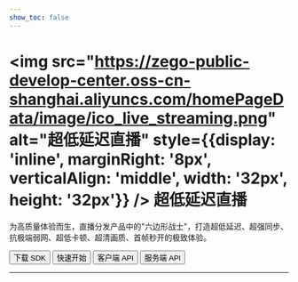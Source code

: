 ```yaml
---
show_toc: false
---
```


# <img src="https://zego-public-develop-center.oss-cn-shanghai.aliyuncs.com/homePageData/image/ico_live_streaming.png" alt="超低延迟直播" style={{display: 'inline', marginRight: '8px', verticalAlign: 'middle', width: '32px', height: '32px'}} /> 超低延迟直播

为高质量体验而生，直播分发产品中的"六边形战士"，打造超低延迟、超强同步、抗极端弱网、超低卡顿、超清画质、首帧秒开的极致体验。

<Button primary-color="NavyBlue" target="_blank" href="./../client-sdk/download-sdk.mdx">下载 SDK</Button>
<Button primary-color="NavyBlue" target="_blank" href="./../quick-start/implementing-live-streaming.mdx">快速开始</Button>
<Button primary-color="NavyBlue" target="_blank" href="/live-streaming-api/overview">客户端 API</Button>
<Button primary-color="NavyBlue" target="_blank" href="/live-streaming-server/api-reference/overview">服务端 API</Button>

---

<Steps titleSite="h3">
  <Step title="产品介绍" icon="https://doc-media.zego.im/sdk-doc/Pics/Express/overview_catalog/icon_documentation_jianjie.png">
    <FeatureList
      features={        [
                {
                        "title": "概述",
                        "link": "/live-streaming-linux/introduction/overview"
                },
                {
                        "title": "产品功能",
                        "link": "/live-streaming-linux/introduction/product-feature-list"
                }
        ]}
    />
  </Step>
  <Step title="快速开始" icon="https://doc-media.zego.im/sdk-doc/Pics/Express/overview_catalog/icon_documentation_kuaisukaishi.png">
    <FeatureList
      features={        [
                {
                        "title": "跑通示例源码",
                        "link": "/live-streaming-linux/quick-start/run-example-code"
                },
                {
                        "title": "集成 SDK",
                        "link": "/live-streaming-linux/quick-start/integrating-sdk"
                },
                {
                        "title": "快速实现超低延迟直播",
                        "link": "/live-streaming-linux/quick-start/implementing-live-streaming"
                },
                {
                        "title": "场景化音视频配置",
                        "link": "/live-streaming-linux/quick-start/scenario-based-audio-video-configuration"
                }
        ]}
    />
  </Step>
  <Step title="直播能力" icon="https://doc-media.zego.im/sdk-doc/Pics/Express/overview_catalog/icon_documentation_zhibo.png">
    <FeatureList
      type="进阶"
      features={        [
                {
                        "title": "单流转码",
                        "link": "/live-streaming-linux/live-streaming/single-stream-transcoding"
                }
        ]}
    />
  </Step>
  <Step title="通信能力" icon="https://doc-media.zego.im/sdk-doc/Pics/Express/overview_catalog/icon_documentation_tongxun.png">
    <FeatureList
      type="基础"
      features={        [
                {
                        "title": "使用 Token 鉴权",
                        "link": "/live-streaming-linux/communication/use-token-authentication"
                },
                {
                        "title": "通话质量监测",
                        "link": "/live-streaming-linux/communication/monitor-stream-quality"
                },
                {
                        "title": "网络测速",
                        "link": "/live-streaming-linux/communication/testing-network"
                }
        ]}
    />
    <br/>
    <FeatureList
      type="进阶"
      features={        [
                {
                        "title": "多源采集",
                        "link": "/live-streaming-linux/communication/multi-source-capture"
                },
                {
                        "title": "媒体补充增强信息（SEI）",
                        "link": "/live-streaming-linux/communication/sei"
                },
                {
                        "title": "云代理",
                        "link": "/live-streaming-linux/communication/cloud-proxy"
                }
        ]}
    />
  </Step>
  <Step title="房间能力" icon="https://doc-media.zego.im/sdk-doc/Pics/Express/overview_catalog/icon_documentation_fangjian.png">
    <FeatureList
      type="基础"
      features={        [
                {
                        "title": "实时消息与信令",
                        "link": "/live-streaming-linux/room/messaging-and-signaling"
                }
        ]}
    />
    <br/>
    <FeatureList
      type="进阶"
      features={        [
                {
                        "title": "登录多房间",
                        "link": "/live-streaming-linux/room/multi-room-login"
                }
        ]}
    />
  </Step>
  <Step title="音频能力" icon="https://doc-media.zego.im/sdk-doc/Pics/Express/overview_catalog/icon_documentation_yinpin.png">
    <FeatureList
      type="基础"
      features={        [
                {
                        "title": "音频频谱与音量变化",
                        "link": "/live-streaming-linux/audio/sound-level-spectrum"
                },
                {
                        "title": "耳返与声道设置",
                        "link": "/live-streaming-linux/audio/headphone-monitor"
                },
                {
                        "title": "变声/混响/立体声",
                        "link": "/live-streaming-linux/audio/audio-effects"
                }
        ]}
    />
    <br/>
    <FeatureList
      type="进阶"
      features={        [
                {
                        "title": "混音",
                        "link": "/live-streaming-linux/audio/audio-aux"
                },
                {
                        "title": "场景化 AI 降噪",
                        "link": "/live-streaming-linux/audio/scenario-based-ai-noise-reduction"
                },
                {
                        "title": "自定义音频采集与渲染",
                        "link": "/live-streaming-linux/audio/custom-audio-capture-and-rendering"
                },
                {
                        "title": "自定义音频处理",
                        "link": "/live-streaming-linux/audio/custom-audio-processing"
                }
        ]}
    />
    <br/>
    <FeatureList
      features={        [
                {
                        "title": "原始音频数据获取",
                        "link": "/live-streaming-linux/audio/get-audio-raw-data"
                }
        ]}
    />
  </Step>
  <Step title="视频能力" icon="https://doc-media.zego.im/sdk-doc/Pics/Express/overview_catalog/icon_documentation_shipin.png">
    <FeatureList
      type="基础"
      features={        [
                {
                        "title": "常用视频配置",
                        "link": "/live-streaming-linux/video/common-video-configuration"
                }
        ]}
    />
    <br/>
    <FeatureList
      type="进阶"
      features={        [
                {
                        "title": "设置视频编码方式",
                        "link": "/live-streaming-linux/video/set-video-encoding"
                },
                {
                        "title": "自定义视频采集",
                        "link": "/live-streaming-linux/video/custom-video-capture"
                },
                {
                        "title": "自定义视频渲染",
                        "link": "/live-streaming-linux/video/custom-video-rendering"
                },
                {
                        "title": "视频大小流和分层编码",
                        "link": "/live-streaming-linux/video/small-large-video-stream-and-layered-encoding"
                }
        ]}
    />
  </Step>
  <Step title="其他能力" icon="https://doc-media.zego.im/sdk-doc/Pics/Express/overview_catalog/icon_documentation_xiaoxi_2.png">
    <FeatureList
      type="基础"
      features={        [
                {
                        "title": "媒体播放器",
                        "link": "/live-streaming-linux/other/media-player"
                },
                {
                        "title": "音效文件播放器",
                        "link": "/live-streaming-linux/other/audio-effect-player"
                }
        ]}
    />
  </Step>
  <Step title="最佳实践" icon="https://doc-media.zego.im/sdk-doc/Pics/Express/overview_catalog/icon_documentation_zuijiashijian.png">
    <FeatureList
      features={        [
                {
                        "title": "限制说明",
                        "link": "/live-streaming-linux/best-practice/restrictions"
                }
        ]}
    />
  </Step>
  <Step title="参考文档" icon="https://doc-media.zego.im/sdk-doc/Pics/Express/overview_catalog/icon_documentation_cankaowendang.png">
    <FeatureList
      features={      [
            {
                  "title": "客户端 API",
                  "link": "/live-streaming-api/overview"
            },
            {
                  "title": "服务端 API",
                  "link": "/live-streaming-server/api-reference/overview"
            },
            {
                  "title": "常见错误码",
                  "link": "/live-streaming-ios/client-sdk/error-code"
            },
            {
                  "title": "常见问题",
                  "link": "/faq/overview"
            }
      ]}
    />
  </Step>
</Steps>